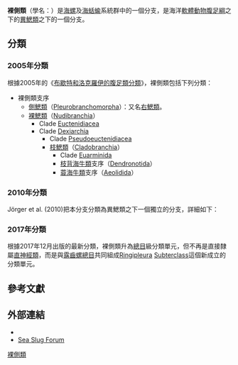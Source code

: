 {{Automatic taxobox
| image = Chromodoris willani for nudipixel.jpg
| image_caption = 裸側類的一個物種：''[[Chromodoris_willani|Chromodoris willani]]''
| taxon = Nudipleura
| authority = Wägele & Willan, 2000<ref name=w&w2000 />
| subdivision_ranks = [[支序|支序]]
| subdivision = 
*[[側鰓類|側鰓類]] ([[Pleurobranchomorpha|Pleurobranchomorpha]])
*[[裸鰓類|裸鰓類]] ([[Nudibranchia|Nudibranchia]])
}}

'''裸側類'''（學名：{{lang|la| Nudipleura}}）是[[海螺|海螺]]及[[海蛞蝓|海蛞蝓]]系統群中的一個分支，是海洋[[軟體動物|軟體動物]][[腹足綱|腹足綱]]之下的[[異鰓類|異鰓類]]之下的一個分支。

==分類==
===2005年分類===
根據2005年的《[[布歇特和洛克羅伊的腹足類分類_(2005年)|布歇特和洛克羅伊的腹足類分類]]》{{r|Bouchet 2005}}，裸側類包括下列分類：
*裸側類支序
**[[側鰓類|側鰓類]]（[[Pleurobranchomorpha|Pleurobranchomorpha]]）：又名[[右鰓類|右鰓類]]。
**[[裸鰓類|裸鰓類]]（[[Nudibranchia|Nudibranchia]]）
***Clade [[Euctenidiacea|Euctenidiacea]]
***Clade [[Dexiarchia|Dexiarchia]]
****Clade [[Pseudoeuctenidiacea|Pseudoeuctenidiacea]]
****[[枝鰓類|枝鰓類]]（[[Cladobranchia|Cladobranchia]]）
*****Clade [[Euarminida|Euarminida]]
*****[[枝背海牛類|枝背海牛類]]支序（[[Dendronotida|Dendronotida]]）
*****[[蓑海牛類|蓑海牛類]]支序（[[Aeolidida|Aeolidida]]）

===2010年分類===
Jörger et al. (2010){{r|Jörger 2010}}把本分支分類為異鰓類之下一個獨立的分支，詳細如下：

{{clade
|label1=[[Heterobranchia|Heterobranchia]]
|1={{clade
   |1=[[Lower_Heterobranchia|Lower Heterobranchia]] (仍包括[[Acteonoidea|Acteonoidea]]) - Lower Heterobranchia does not form a clade in the study by Jörger et al. (2010):<ref name="Jörger 2010"/>
   |label2=[[Euthyneura|Euthyneura]]
 |2={{clade
      |label1='''Nudipleura''' |1={{clade
          |1=[[Pleurobranchomorpha|Pleurobranchomorpha]]
          |2=[[Nudibranchia|Nudibranchia]]
       }}
      |2={{clade
         |label1=[[Euopisthobranchia|Euopisthobranchia]]
         |1={{clade
            |1=[[Umbraculoidea|Umbraculoidea]]
            |2={{clade
               |1={{clade
                  |1=[[Runcinacea|Runcinacea]]
                  |2={{clade
                     |1=[[Anaspidea|Anaspidea]]
                     |2=[[Pteropoda|Pteropoda]]
                     }}
                  }}
               |2=[[Cephalaspidea|Cephalaspidea]] s.s.
               }}
            }}
         |label2=[[Panpulmonata|Panpulmonata]]
         |2={{clade
            |1={{clade
               |1=[[Siphonarioidea|Siphonarioidea]]
               |2=[[Sacoglossa|Sacoglossa]]
               }}
            |2={{clade
               |1={{clade
                  |1=[[Glacidorboidea|Glacidorboidea]]
                  |2={{clade
                     |1=[[Amphiboloidea|Amphiboloidea]]
                     |2=[[Pyramidelloidea|Pyramidelloidea]]
                     }}
                  }}
               |2={{clade
                  |1=[[Hygrophila_(Gastropoda)|Hygrophila]]
                  |2={{clade
                     |1=[[Acochlidiacea|Acochlidiacea]]
                     |label2=[[Eupulmonata|Eupulmonata]]
                     |2={{clade
                        |1=[[Stylommatophora|Stylommatophora]]
                        |2={{clade
                           |1=[[Systellommatophora|Systellommatophora]]
                           |2={{clade
                              |1=[[Ellobioidea|Ellobioidea]]
                              |2={{clade
                                 |1=[[Otinoidea|Otinoidea]]
                                 |2=[[Trimusculoidea|Trimusculoidea]]
                                 }}
                              }}
                           }}
                        }}
                     }}
                  }}
               }}
            }}
         }}
      }}
   }}
}}
===2017年分類===
根據2017年12月出版的最新分類，裸側類升為[[總目|總目]]級分類單元，但不再是直接隸屬[[直神經類|直神經類]]，而是與[[露齒螺總目|露齒螺總目]]共同組成[[Ringipleura|Ringipleura]] [[Subterclass|Subterclass]]這個新成立的分類單元{{r|Bouchet 2017|WoRMS_1057249}}。

==參考文獻==
{{reflist|refs=
<ref name="Bouchet 2005">{{Bouchet 2005}}</ref>
<ref name="Bouchet 2017">{{Bouchet 2017}}</ref>
<ref name="Jörger 2010">{{Jörger 2010}}</ref>
<ref name="w&w2000">{{cite journal |last1=Wägele |first1=H. |last2=Willan |first2=R. C. |lastauthoramp=yes | title = Phylogeny of the Nudibranchia | journal = [[Zoological_Journal_of_the_Linnean_Society|Zoological Journal of the Linnean Society]] |date=2000-09 | volume=1 |issue=1 |pages=83–181 |doi=10.1111/j.1096-3642.2000.tb02196.x |language=en }}</ref>
<ref name="WoRMS_1057249">{{WoRMS |id=1057249 |title=Ringipleura |db=MolluscaBase |date=2018-02-01 |access-date=2018-04-18 }}</ref>
}}

==外部連結==
{{commons category|Nudipleura}}
*{{wikispecies-inline|Nudipleura}}
* [http://www.seaslugforum.net Sea Slug Forum]{{Wayback|url=http://www.seaslugforum.net/ |date=20110629164420 }}

{{軟體動物}}
{{Taxonbar}}
[[Category:裸側類|]]